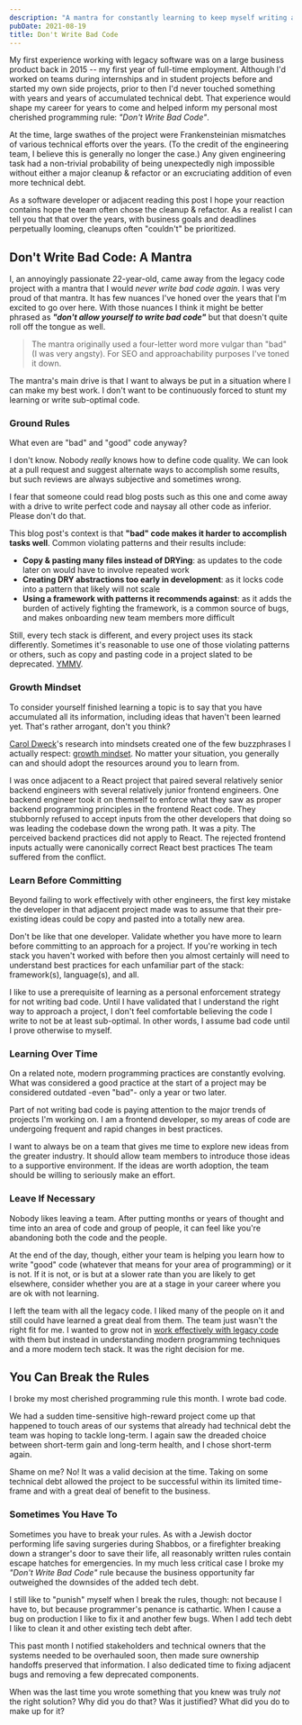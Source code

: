 ```yaml
---
description: "A mantra for constantly learning to keep myself writing at my best."
pubDate: 2021-08-19
title: Don't Write Bad Code
---
```


My first experience working with legacy software was on a large business product back in 2015 -- my first year of full-time employment.
Although I'd worked on teams during internships and in student projects before and started my own side projects, prior to then I'd never touched something with years and years of accumulated technical debt.
That experience would shape my career for years to come and helped inform my personal most cherished programming rule: _"Don't Write Bad Code"_.

At the time, large swathes of the project were Frankensteinian mismatches of various technical efforts over the years.
(To the credit of the engineering team, I believe this is generally no longer the case.)
Any given engineering task had a non-trivial probability of being unexpectedly nigh impossible without either a major cleanup & refactor or an excruciating addition of even more technical debt.

As a software developer or adjacent reading this post I hope your reaction contains hope the team often chose the cleanup & refactor.
As a realist I can tell you that that over the years, with business goals and deadlines perpetually looming, cleanups often "couldn't" be prioritized.

## Don't Write Bad Code: A Mantra

I, an annoyingly passionate 22-year-old, came away from the legacy code project with a mantra that I would _never write bad code again_.
I was very proud of that mantra.
It has few nuances I've honed over the years that I'm excited to go over here.
With those nuances I think it might be better phrased as _**"don't allow yourself to write bad code"**_ but that doesn't quite roll off the tongue as well.

> The mantra originally used a four-letter word more vulgar than "bad" (I was very angsty).
> For SEO and approachability purposes I've toned it down.

The mantra's main drive is that I want to always be put in a situation where I can make my best work.
I don't want to be continuously forced to stunt my learning or write sub-optimal code.

### Ground Rules

What even are "bad" and "good" code anyway?

I don't know.
Nobody _really_ knows how to define code quality.
We can look at a pull request and suggest alternate ways to accomplish some results, but such reviews are always subjective and sometimes wrong.

I fear that someone could read blog posts such as this one and come away with a drive to write perfect code and naysay all other code as inferior.
Please don't do that.

This blog post's context is that **"bad" code makes it harder to accomplish tasks well**.
Common violating patterns and their results include:

- **Copy & pasting many files instead of DRYing**: as updates to the code later on would have to involve repeated work
- **Creating DRY abstractions too early in development**: as it locks code into a pattern that likely will not scale
- **Using a framework with patterns it recommends against**: as it adds the burden of actively fighting the framework, is a common source of bugs, and makes onboarding new team members more difficult

Still, every tech stack is different, and every project uses its stack differently.
Sometimes it's reasonable to use one of those violating patterns or others, such as copy and pasting code in a project slated to be deprecated.
[YMMV](https://en.wiktionary.org/wiki/your_mileage_may_vary#Phrase).

### Growth Mindset

To consider yourself finished learning a topic is to say that you have accumulated all its information, including ideas that haven't been learned yet.
That's rather arrogant, don't you think?

[Carol Dweck](https://en.wikipedia.org/wiki/Carol_Dweck)'s research into mindsets created one of the few buzzphrases I actually respect: [growth mindset](https://en.wikipedia.org/wiki/Mindset#Fixed_and_growth_mindset).
No matter your situation, you generally can and should adopt the resources around you to learn from.

I was once adjacent to a React project that paired several relatively senior backend engineers with several relatively junior frontend engineers.
One backend engineer took it on themself to enforce what they saw as proper backend programming principles in the frontend React code.
They stubbornly refused to accept inputs from the other developers that doing so was leading the codebase down the wrong path.
It was a pity.
The perceived backend practices did not apply to React.
The rejected frontend inputs actually were canonically correct React best practices
The team suffered from the conflict.

### Learn Before Committing

Beyond failing to work effectively with other engineers, the first key mistake the developer in that adjacent project made was to assume that their pre-existing ideas could be copy and pasted into a totally new area.

Don't be like that one developer.
Validate whether you have more to learn before committing to an approach for a project.
If you're working in tech stack you haven't worked with before then you almost certainly will need to understand best practices for each unfamiliar part of the stack: framework(s), language(s), and all.

I like to use a prerequisite of learning as a personal enforcement strategy for not writing bad code.
Until I have validated that I understand the right way to approach a project, I don't feel comfortable believing the code I write to not be at least sub-optimal.
In other words, I assume bad code until I prove otherwise to myself.

### Learning Over Time

On a related note, modern programming practices are constantly evolving.
What was considered a good practice at the start of a project may be considered outdated -even "bad"- only a year or two later.

Part of not writing bad code is paying attention to the major trends of projects I'm working on.
I am a frontend developer, so my areas of code are undergoing frequent and rapid changes in best practices.

I want to always be on a team that gives me time to explore new ideas from the greater industry.
It should allow team members to introduce those ideas to a supportive environment.
If the ideas are worth adoption, the team should be willing to seriously make an effort.

### Leave If Necessary

Nobody likes leaving a team.
After putting months or years of thought and time into an area of code and group of people, it can feel like you're abandoning both the code and the people.

At the end of the day, though, either your team is helping you learn how to write "good" code (whatever that means for your area of programming) or it is not.
If it is not, or is but at a slower rate than you are likely to get elsewhere, consider whether you are at a stage in your career where you are ok with not learning.

I left the team with all the legacy code.
I liked many of the people on it and still could have learned a great deal from them.
The team just wasn't the right fit for me.
I wanted to grow not in [work effectively with legacy code](https://www.oreilly.com/library/view/working-effectively-with/0131177052) with them but instead in understanding modern programming techniques and a more modern tech stack.
It was the right decision for me.

## You Can Break the Rules

I broke my most cherished programming rule this month.
I wrote bad code.

We had a sudden time-sensitive high-reward project come up that happened to touch areas of our systems that already had technical debt the team was hoping to tackle long-term.
I again saw the dreaded choice between short-term gain and long-term health, and I chose short-term again.

Shame on me?
No!
It was a valid decision at the time.
Taking on some technical debt allowed the project to be successful within its limited time-frame and with a great deal of benefit to the business.

### Sometimes You Have To

Sometimes you have to break your rules.
As with a Jewish doctor performing life saving surgeries during Shabbos, or a firefighter breaking down a stranger's door to save their life, all reasonably written rules contain escape hatches for emergencies.
In my much less critical case I broke my _"Don't Write Bad Code"_ rule because the business opportunity far outweighed the downsides of the added tech debt.

I still like to "punish" myself when I break the rules, though: not because I have to, but because programmer's penance is cathartic.
When I cause a bug on production I like to fix it and another few bugs.
When I add tech debt I like to clean it and other existing tech debt after.

This past month I notified stakeholders and technical owners that the systems needed to be overhauled soon, then made sure ownership handoffs preserved that information.
I also dedicated time to fixing adjacent bugs and removing a few deprecated components.

When was the last time you wrote something that you knew was truly _not_ the right solution?
Why did you do that?
Was it justified?
What did you do to make up for it?
